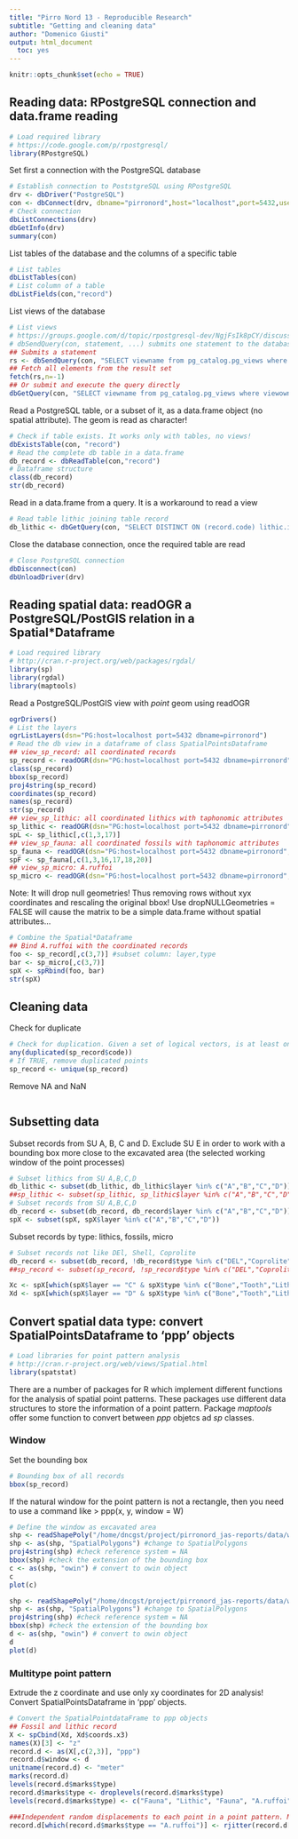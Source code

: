 ```yaml
---
title: "Pirro Nord 13 - Reproducible Research"
subtitle: "Getting and cleaning data"
author: "Domenico Giusti"
output: html_document
  toc: yes
---
```


```r
knitr::opts_chunk$set(echo = TRUE)
```

## Reading data: RPostgreSQL connection and data.frame reading

```r
# Load required library
# https://code.google.com/p/rpostgresql/
library(RPostgreSQL)
```

Set first a connection with the PostgreSQL database

```r
# Establish connection to PoststgreSQL using RPostgreSQL
drv <- dbDriver("PostgreSQL")
con <- dbConnect(drv, dbname="pirronord",host="localhost",port=5432,user="user",password="passwd")
# Check connection
dbListConnections(drv)
dbGetInfo(drv)
summary(con)
```

List tables of the database and the columns of a specific table

```r
# List tables
dbListTables(con)
# List column of a table
dbListFields(con,"record")
```

List views of the database

```r
# List views
# https://groups.google.com/d/topic/rpostgresql-dev/NgjFsIk8pCY/discussion
# dbSendQuery(con, statement, ...) submits one statement to the database
## Submits a statement
rs <- dbSendQuery(con, "SELECT viewname from pg_catalog.pg_views where viewowner = 'dncgst'")
## Fetch all elements from the result set
fetch(rs,n=-1)
## Or submit and execute the query directly
dbGetQuery(con, "SELECT viewname from pg_catalog.pg_views where viewowner = 'dncgst'")
```

Read a PostgreSQL table, or a subset of it, as a data.frame object (no spatial attribute). The geom is read as character!

```r
# Check if table exists. It works only with tables, no views!
dbExistsTable(con, "record")
# Read the complete db table in a data.frame
db_record <- dbReadTable(con,"record")
# Dataframe structure
class(db_record)
str(db_record)
```

Read in a data.frame from a query. It is a workaround to read a view

```r
# Read table lithic joining table record
db_lithic <- dbGetQuery(con, "SELECT DISTINCT ON (record.code) lithic.id, lithic.code, record.layer, record.us,	record.q,	record.n,	record.type, lithic.lithic_object, lithic.raw_material, lithic.raw_material_type, lithic.raw_material_code,	lithic.integrity,	lithic.length, lithic.width, lithic.thickness,	lithic.cortex, lithic.neocortex, lithic.patina, lithic.fracture, lithic.edge_ridge_rounding, record.date FROM public.lithic LEFT JOIN public.record ON lithic.code = record.code")
```

Close the database connection, once the required table are read

```r
# Close PostgreSQL connection 
dbDisconnect(con)
dbUnloadDriver(drv)
```

## Reading spatial data: readOGR a PostgreSQL/PostGIS relation in a Spatial*Dataframe

```r
# Load required library
# http://cran.r-project.org/web/packages/rgdal/
library(sp)
library(rgdal)
library(maptools)
```

Read a PostgreSQL/PostGIS view with _point_ geom using readOGR

```r
ogrDrivers()
# List the layers
ogrListLayers(dsn="PG:host=localhost port=5432 dbname=pirronord")
# Read the db view in a dataframe of class SpatialPointsDataframe
## view_sp_record: all coordinated records
sp_record <- readOGR(dsn="PG:host=localhost port=5432 dbname=pirronord", "view_sp_record")
class(sp_record)
bbox(sp_record)
proj4string(sp_record)
coordinates(sp_record)
names(sp_record)
str(sp_record)
## view_sp_lithic: all coordinated lithics with taphonomic attributes
sp_lithic <- readOGR(dsn="PG:host=localhost port=5432 dbname=pirronord", "view_sp_lithic")
spL <- sp_lithic[,c(1,3,17)]
## view_sp_fauna: all coordinated fossils with taphonomic attributes
sp_fauna <- readOGR(dsn="PG:host=localhost port=5432 dbname=pirronord", "view_sp_fauna")
spF <- sp_fauna[,c(1,3,16,17,18,20)]
## view_sp_micro: A.ruffoi
sp_micro <- readOGR(dsn="PG:host=localhost port=5432 dbname=pirronord", "view_micro")
```

Note: It will drop null geometries! Thus removing rows without xyx coordinates and rescaling the original bbox! Use dropNULLGeometries = FALSE will cause the matrix to be a simple data.frame without spatial attributes...

```r
# Combine the Spatial*Dataframe
## Bind A.ruffoi with the coordinated records
foo <- sp_record[,c(3,7)] #subset column: layer,type
bar <- sp_micro[,c(3,7)]
spX <- spRbind(foo, bar)
str(spX)
```

## Cleaning data

Check for duplicate

```r
# Check for duplication. Given a set of logical vectors, is at least one of the values true?
any(duplicated(sp_record$code))
# If TRUE, remove duplicated points
sp_record <- unique(sp_record)
```

Remove NA and NaN

```r

```

## Subsetting data

Subset records from SU A, B, C and D. Exclude SU E in order to work with a bounding box more close to the excavated area (the selected working window of the point processes)

```r
# Subset lithics from SU A,B,C,D
db_lithic <- subset(db_lithic, db_lithic$layer %in% c("A","B","C","D"))
##sp_lithic <- subset(sp_lithic, sp_lithic$layer %in% c("A","B","C","D"))
# Subset records from SU A,B,C,D
db_record <- subset(db_record, db_record$layer %in% c("A","B","C","D"))
spX <- subset(spX, spX$layer %in% c("A","B","C","D"))
```

Subset records by type: lithics, fossils, micro

```r
# Subset records not like DEl, Shell, Coprolite
db_record <- subset(db_record, !db_record$type %in% c("DEL","Coprolite","Shell"))
##sp_record <- subset(sp_record, !sp_record$type %in% c("DEL","Coprolite","Shell"))
```

```r
Xc <- spX[which(spX$layer == "C" & spX$type %in% c("Bone","Tooth","Lithic","Micro")),]
Xd <- spX[which(spX$layer == "D" & spX$type %in% c("Bone","Tooth","Lithic","Micro")),]
```

## Convert spatial data type: convert SpatialPointsDataframe to 'ppp' objects

```r
# Load libraries for point pattern analysis
# http://cran.r-project.org/web/views/Spatial.html
library(spatstat)
```

There are a number of packages for R which implement different functions for the analysis of spatial point patterns. These packages use different data structures to store the information of a point pattern. Package *maptools* offer some function to convert between _ppp_ objetcs ad _sp_ classes.

### Window

Set the bounding box

```r
# Bounding box of all records
bbox(sp_record)
```

If the natural window for the point pattern is not a rectangle, then you need to use a command like > ppp(x, y, window = W)

```r
# Define the window as excavated area
shp <- readShapePoly("/home/dncgst/project/pirronord_jas-reports/data/window/area_c.shp", proj4string=CRS(as.character(NA))) #import shp as SpatialPolygonsDataframe
shp <- as(shp, "SpatialPolygons") #change to SpatialPolygons
proj4string(shp) #check reference system = NA
bbox(shp) #check the extension of the bounding box
c <- as(shp, "owin") # convert to owin object
c
plot(c)

shp <- readShapePoly("/home/dncgst/project/pirronord_jas-reports/data/window/area_d.shp", proj4string=CRS(as.character(NA))) #import shp as SpatialPolygonsDataframe
shp <- as(shp, "SpatialPolygons") #change to SpatialPolygons
proj4string(shp) #check reference system = NA
bbox(shp) #check the extension of the bounding box
d <- as(shp, "owin") # convert to owin object
d
plot(d)
```

### Multitype point pattern

Extrude the z coordinate and use only xy coordinates for 2D analysis! Convert SpatialPointsDataframe in 'ppp' objects.

```r
# Convert the SpatialPointdataFrame to ppp objects
## Fossil and lithic record
X <- spCbind(Xd, Xd$coords.x3)
names(X)[3] <- "z"
record.d <- as(X[,c(2,3)], "ppp")
record.d$window <- d
unitname(record.d) <- "meter"
marks(record.d)
levels(record.d$marks$type)
record.d$marks$type <- droplevels(record.d$marks$type)
levels(record.d$marks$type) <- c("Fauna", "Lithic", "Fauna", "A.ruffoi")

###Independent random displacements to each point in a point pattern. Micromammals from the same sieve share the same point (center of 1sq.m unit). Scale of perturbation within 0.5m radius
record.d[which(record.d$marks$type == "A.ruffoi")] <- rjitter(record.d[which(record.d$marks$type == "A.ruffoi")], 0.5, retry=TRUE)
```
